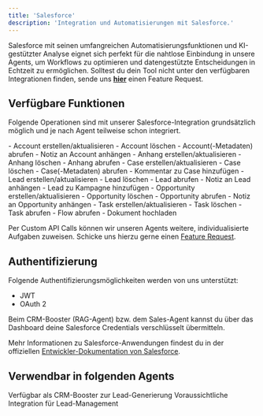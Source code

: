 ```yaml
---
title: 'Salesforce'
description: 'Integration und Automatisierungen mit Salesforce.'
---
```


Salesforce mit seinen umfangreichen Automatisierungsfunktionen und KI-gestützter Analyse eignet sich perfekt für die nahtlose Einbindung in unsere Agents, um Workflows zu optimieren und datengestützte Entscheidungen in Echtzeit zu ermöglichen.
<Info>Solltest du dein Tool nicht unter den verfügbaren Integrationen finden, sende uns <a href="mailto:support@pzlr.ai">**hier**</a> einen Feature Request.</Info>

## Verfügbare Funktionen

Folgende Operationen sind mit unserer Salesforce-Integration grundsätzlich möglich und je nach Agent teilweise schon integriert.

<AccordionGroup>

  <Accordion title="Account">
    - Account erstellen/aktualisieren
    - Account löschen
    - Account(-Metadaten) abrufen
    - Notiz an Account anhängen
  </Accordion>

  <Accordion title="Anhang">
    - Anhang erstellen/aktualisieren
    - Anhang löschen
    - Anhang abrufen
  </Accordion>

  <Accordion title="Case">
    - Case erstellen/aktualisieren
    - Case löschen
    - Case(-Metadaten) abrufen
    - Kommentar zu Case hinzufügen
  </Accordion>

  <Accordion title="Lead">
    - Lead erstellen/aktualisieren
    - Lead löschen
    - Lead abrufen
    - Notiz an Lead anhängen
    - Lead zu Kampagne hinzufügen
  </Accordion>

  <Accordion title="Opportunity">
    - Opportunity erstellen/aktualisieren
    - Opportunity löschen
    - Opportunity abrufen
    - Notiz an Opportunity anhängen
  </Accordion>

  <Accordion title="Task">
    - Task erstellen/aktualisieren
    - Task löschen
    - Task abrufen
  </Accordion>

  <Accordion title="Flow">
    - Flow abrufen
  </Accordion>

  <Accordion title="Dokument">
    - Dokument hochladen
  </Accordion>

</AccordionGroup>

Per Custom API Calls können wir unseren Agents weitere, individualisierte Aufgaben zuweisen. Schicke uns hierzu gerne einen <a href="mailto:support@pzlr.ai">Feature Request</a>.

## Authentifizierung

Folgende Authentifizierungsmöglichkeiten werden von uns unterstützt:

- JWT
- OAuth 2

Beim CRM-Booster (RAG-Agent) bzw. dem Sales-Agent kannst du über das Dashboard deine Salesforce Credentials verschlüsselt übermitteln.

<Note>Mehr Informationen zu Salesforce-Anwendungen findest du in der offiziellen [Entwickler-Dokumentation von Salesforce](https://developer.salesforce.com/docs/atlas.en-us.sfdx_dev.meta/sfdx_dev/sfdx_dev_intro.htm).</Note>

## Verwendbar in folgenden Agents

<CardGroup cols={2}>
  <Card title="RAG-Agent" href="/upgrades/booster#crm-integration">
    Verfügbar als CRM-Booster zur Lead-Generierung
  </Card>
  <Card title="Sales-Agent" href="/sales-agent/comingsoon">
    Voraussichtliche Integration für Lead-Management
  </Card>
  
</CardGroup>